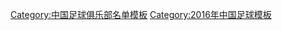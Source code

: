 {{Football squad with groups
 | name      = 2016年中乙分类名单火车头
 | bgcolor   = #0000ff
 | bordercolor = #ffffff
 | textcolor   = #ffffff
 | title=[[京铁火车头足球俱乐部|<span style="color:#ffffff">火车头青建圆方</span>]] — [[2016年中国足球乙级联赛|<span style="color: #ffffff;">2016年</span>]][[中国足球乙级联赛|<span style="color: #ffffff;">中乙联赛第 13 名</span>]]
|group1=全年参赛球员
|list1=<div>
{{Football squad2 player|no=1|name=[[熊子文]]}}
{{Football squad2 player|no=4|name=[[席·莫日根]]}}
{{Football squad2 player|no=5|name=[[孟祥奇]]}}
{{Football squad2 player|no=6|name=[[邹罗]]}}
{{Football squad2 player|no=7|name=[[陈汇丰]]}}
{{Football squad2 player|no=8|name=[[李文鑫]]}}
{{Football squad2 player|no=9|name=[[王尔卓]]}}
{{Football squad2 player|no=10|name=[[赵海超]]}}
{{Football squad2 player|no=11|name=[[胡明天]]}}
{{Football squad2 player|no=12|name=[[牛秀程]]}}
{{Football squad2 player|no=13|name=[[马宏伟]]}}
{{Football squad2 player|no=15|name=[[张波 (足球运动员)|张波]]}}
{{Football squad2 player|no=16|name=[[李智 (足球运动员)|李智]]}}
{{Football squad2 player|no=17|name=[[师浩楠]]}}
{{Football squad2 player|no=18|name=[[吴雨衡]]}}
{{Football squad2 player|no=19|name=[[李爽 (足球运动员)|李爽]]}}
{{Football squad2 player|no=20|name=[[杨权]]}}
{{Football squad2 player|no=21|name=[[于志浩]]}}
{{Football squad2 player|no=22|name=[[张岩 (1987年)|张岩]]}}
{{Football squad2 player|no=23|name=[[吴磊 (足球运动员)|吴磊]]}}
{{Football squad2 player|no=24|name=[[李波洋]]}}
{{Football squad2 player|no=26|name=[[宋起]]}}
{{Football squad2 player|no=27|name=[[孙启斌]]}}
{{Football squad2 player|no=28|name=[[王冠伊]]}}
{{Football squad2 player|no=29|name=[[庞磊]]}}
{{Football squad2 player|no=31|name=[[方健禹]]}}
</div>
|group2=夏季转入球员
|list2=<div>
{{Football squad2 player|no=33|name=[[郑海平]]}}
</div>
|group3=夏季转出球员
|list3=<div>
</div>
|group4=主教练
|list4=[[苏伟 (足球教练)|苏伟]]
}}
<noinclude>
{{DEFAULTSORT:Jingtie Locomotive F.C. Squad 2016}}
[[Category:中国足球俱乐部名单模板]]
[[Category:2016年中国足球模板]]